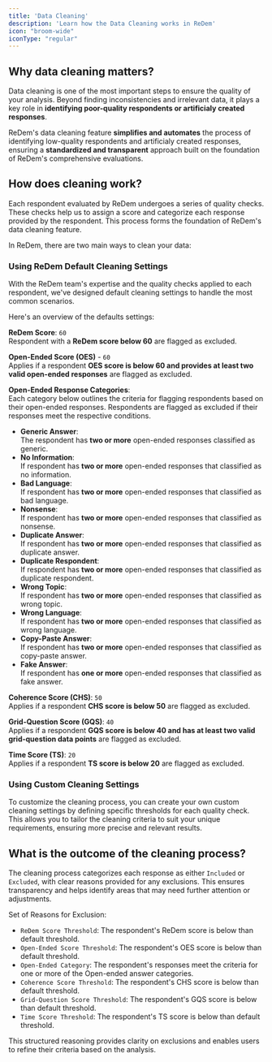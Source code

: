 ```yaml
---
title: 'Data Cleaning'
description: 'Learn how the Data Cleaning works in ReDem'
icon: "broom-wide"
iconType: "regular"
---
```


## Why data cleaning matters?
Data cleaning is one of the most important steps to ensure the quality of your analysis. Beyond finding inconsistencies and irrelevant data, it plays a key role in **identifying poor-quality respondents or artificialy created responses**.

ReDem's data cleaning feature **simplifies and automates** the process of identifying low-quality respondents and artificialy created responses, ensuring a **standardized and transparent** approach built on the foundation of ReDem's comprehensive evaluations.

## How does cleaning work?
Each respondent evaluated by ReDem undergoes a series of quality checks. These checks help us to assign a score and categorize each response provided by the respondent. This process forms the foundation of ReDem's data cleaning feature.

In ReDem, there are two main ways to clean your data:

### Using ReDem Default Cleaning Settings
With the ReDem team's expertise and the quality checks applied to each respondent, we've designed default cleaning settings to handle the most common scenarios.

Here's an overview of the defaults settings:

**ReDem Score**: `60` <br/> Respondent with a **ReDem score below 60** are flagged as excluded.

**Open-Ended Score (OES)** - `60` <br/> Applies if a respondent **OES score is below 60 and provides at least two valid open-ended responses** are flagged as excluded.

**Open-Ended Response Categories**: <br/> Each category below outlines the criteria for flagging respondents based on their open-ended responses. Respondents are flagged as excluded if their responses meet the respective conditions.
- **Generic Answer**: <br/> The respondent has **two or more** open-ended responses classified as generic.
- **No Information**: <br/> If respondent has **two or more** open-ended responses that classified as no information.
- **Bad Language**: <br/> If respondent has **two or more** open-ended responses that classified as bad language.
- **Nonsense**: <br/> If respondent has **two or more** open-ended responses that classified as nonsense.
- **Duplicate Answer**: <br/> If respondent has **two or more** open-ended responses that classified as duplicate answer.
- **Duplicate Respondent**: <br/> If respondent has **two or more** open-ended responses that classified as duplicate respondent.
- **Wrong Topic**: <br/> If respondent has **two or more** open-ended responses that classified as wrong topic.
- **Wrong Language**: <br/> If respondent has **two or more** open-ended responses that classified as wrong language.
- **Copy-Paste Answer**: <br/> If respondent has **two or more** open-ended responses that classified as copy-paste answer.
- **Fake Answer**: <br/> If respondent has **one or more** open-ended responses that classified as fake answer.

**Coherence Score (CHS)**: `50` <br/> Applies if a respondent **CHS score is below 50** are flagged as excluded.

**Grid-Question Score (GQS)**: `40` <br/> Applies if a respondent **GQS score is below 40 and has at least two valid grid-question data points** are flagged as excluded.

**Time Score (TS)**: `20` <br/> Applies if a respondent **TS score is below 20** are flagged as excluded.


### Using Custom Cleaning Settings
To customize the cleaning process, you can create your own custom cleaning settings by defining specific thresholds for each quality check. This allows you to tailor the cleaning criteria to suit your unique requirements, ensuring more precise and relevant results.

## What is the outcome of the cleaning process?
The cleaning process categorizes each response as either `Included` or `Excluded`, with clear reasons provided for any exclusions. This ensures transparency and helps identify areas that may need further attention or adjustments.

Set of Reasons for Exclusion:
- `ReDem Score Threshold`: The respondent's ReDem score is below than default threshold.
- `Open-Ended Score Threshold`: The respondent's OES score is below than default threshold.
- `Open-Ended Category`: The respondent's responses meet the criteria for one or more of the Open-ended answer categories.
- `Coherence Score Threshold`: The respondent's CHS score is below than default threshold.
- `Grid-Question Score Threshold`: The respondent's GQS score is below than default threshold.
- `Time Score Threshold`: The respondent's TS score is below than default threshold.

This structured reasoning provides clarity on exclusions and enables users to refine their criteria based on the analysis.


